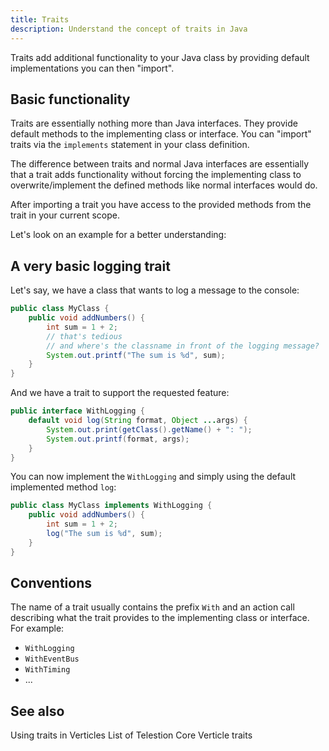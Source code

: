 ```yaml
---
title: Traits
description: Understand the concept of traits in Java
---
```


<!--
Concept
=======

=== When to use this template:
Use this template when you need to describe a concept, technology,
or something similar. In other words: whenever you need to write an
article that describes a concept where the concept's name can be the
article's title (e.g., "Vert. x", "Verticle", "Event Bus")

=== When not to use this template:
Do not use these templates for articles that give context on how
to use/approach the topic. Instead, it would be best if you used a guide for that.

Writing a guide and a concept article are not mutually exclusive. Instead,
you should, in most cases, write both, where the concept gives a brief overview
of what it is, and the guide is a longer article explaining best practices on using
it.

E.g.:
Concept: Event Bus
Guide: Interacting with the Event Bus


=== Writing tips:
- Write in the present tense
- Use neutral pronouns (they/them instead of he/she and him/her)
- Be respectful to everyone
- Be aware of the potential for cultural misunderstandings
-->

<!-- Relevant imports: -->


<!-- Brief Description (1-3 lines) of the concept: -->

Traits add additional functionality to your Java class
by providing default implementations you can then "import".

## Basic functionality

Traits are essentially nothing more than Java interfaces.
They provide default methods to the implementing class or interface.
You can "import" traits via the `implements` statement in your class definition.

The difference between traits and normal Java interfaces are essentially that a trait
adds functionality without forcing the implementing class
to overwrite/implement the defined methods like normal interfaces would do.

After importing a trait you have access to the provided methods from the trait
in your current scope.

Let's look on an example for a better understanding:

## A very basic logging trait

Let's say, we have a class that wants to log a message to the console:

```java title="MyClass.java"
public class MyClass {
	public void addNumbers() {
		int sum = 1 + 2;
		// that's tedious
		// and where's the classname in front of the logging message?
		System.out.printf("The sum is %d", sum); 
	}
}
```

And we have a trait to support the requested feature:

```java title="WithLogging.java"
public interface WithLogging {
	default void log(String format, Object ...args) {
		System.out.print(getClass().getName() + ": ");
		System.out.printf(format, args);
	}
}
```

You can now implement the `WithLogging` and simply
using the default implemented method `log`:

```java title="MyClass.java" {1,4}
public class MyClass implements WithLogging {
	public void addNumbers() {
		int sum = 1 + 2;
		log("The sum is %d", sum);
	}
}
```

## Conventions

The name of a trait usually contains the prefix `With`
and an action call describing what the trait provides
to the implementing class or interface. For example:

- `WithLogging`
- `WithEventBus`
- `WithTiming`
- ...

## See also

<Reference to="/application/tutorials/using-traits-in-verticles">
	Using traits in Verticles
</Reference>

<Reference to="https://javadoc.io/doc/de.wuespace.telestion/telestion-api/latest/de/wuespace/telestion/api/verticle/trait/package-summary.html">
	List of Telestion Core Verticle traits
</Reference>

<!--
Snippets
--------

<Reference to="../other-article">
		Relative Link to other article
</Reference>

<Reference to="https://www.example.com">
		Example Website
</Reference>
-->
